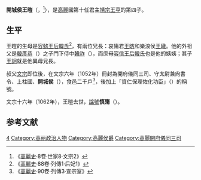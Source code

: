 '''開城侯王暟'''（{{lang-ko|'''개성후 왕개'''}}，{{bd|？||1062年|10月3日（八月二十八）}}<ref>《[[高麗史|高麗史]]·8卷·世家8·文宗2》</ref>），是[[高麗|高麗]]國第十任君主[[高麗靖宗|靖宗王亨]]的第四子。

==生平==
王暟的生母是[[容懿王后|容懿王后韓氏]]<ref>《[[高麗史|高麗史]]·88卷·列傳1·后妃1》</ref>，有兩位兄長：哀殤君[[王昉|王昉]]和樂浪侯[[王璥|王璥]]。他的外祖父是[[韓彥恭|韓彥恭]]（{{lang-ko|한언공}}）之子門下侍中[[韓祚|韓祚]]（{{lang-ko|한조}}），而庶母[[容信王后|容信王后韓氏]]也是他的姨姨；其子[[王詗|王詗]]就是他異母兄長。

叔父[[高麗文宗|文宗]]即位後，在文宗六年（1052年）冊封為開府儀同三司、守太尉兼尙書令、上柱國、'''開城侯'''（{{lang-ko|개부의동삼사 수태위 겸 상서령 상주국 '''개성후'''}}），食邑二千戶<ref>《[[高麗史|高麗史]]·90卷·列傳3·宣宗室》</ref>，後加上「資仁保理佐化功臣」（{{lang-ko|자인보리좌화공신}}）的稱號。

文宗十六年（1062年），王暟去世，[[諡號|諡號]]'''慎殤'''（{{lang|ko|'''신상'''}}）。

==参考文献==
{{reflist}}

[[Category:高麗靖宗王子|4]]
[[Category:高丽政治人物|Category:高丽政治人物]]
[[Category:高麗侯爵|Category:高麗侯爵]]
[[Category:高麗開府儀同三司|Category:高麗開府儀同三司]]